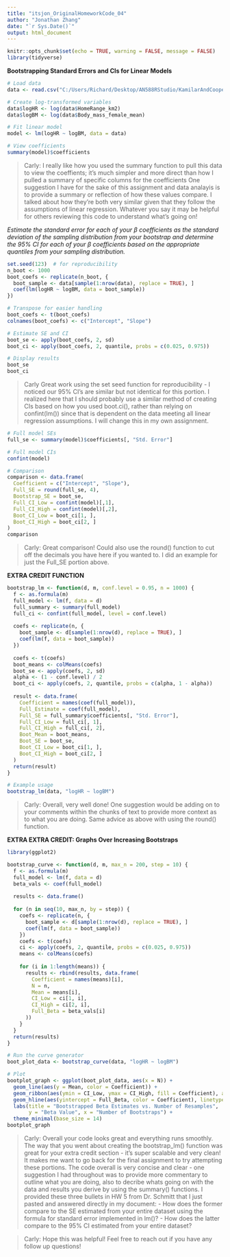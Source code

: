 ```yaml
---
title: "itsjon_OriginalHomeworkCode_04"
author: "Jonathan Zhang"
date: "`r Sys.Date()`"
output: html_document
---
```


```r
knitr::opts_chunk$set(echo = TRUE, warning = FALSE, message = FALSE)
library(tidyverse)
```

**Bootstrapping Standard Errors and CIs for Linear Models**

```r
# Load data
data <- read.csv("C:/Users/Richard/Desktop/AN588RStudio/KamilarAndCooperData.csv")

# Create log-transformed variables
data$logHR <- log(data$HomeRange_km2)
data$logBM <- log(data$Body_mass_female_mean)

# Fit linear model
model <- lm(logHR ~ logBM, data = data)

# View coefficients
summary(model)$coefficients
```

> Carly: I really like how you used the summary function to pull this data to view the coeffients; it's much simpler and more direct than how I pulled a summary of specific columns for the coefficients
> One suggestion I have for the sake of this assignment and data analayis is to provide a summary or reflection of how these values compare. I talked about how they're both very similar given that they follow the assumptions of linear regression. Whatever you say it may be helpful for others reviewing this code to understand what's going on!

*Estimate the standard error for each of your β coefficients as the standard deviation of the sampling distribution from your bootstrap and determine the 95% CI for each of your β coefficients based on the appropriate quantiles from your sampling distribution.*

```r
set.seed(123)  # for reproducibility
n_boot <- 1000
boot_coefs <- replicate(n_boot, {
  boot_sample <- data[sample(1:nrow(data), replace = TRUE), ]
  coef(lm(logHR ~ logBM, data = boot_sample))
})

# Transpose for easier handling
boot_coefs <- t(boot_coefs)
colnames(boot_coefs) <- c("Intercept", "Slope")

# Estimate SE and CI
boot_se <- apply(boot_coefs, 2, sd)
boot_ci <- apply(boot_coefs, 2, quantile, probs = c(0.025, 0.975))

# Display results
boot_se
boot_ci
```
> Carly Great work using the set seed function for reproducibility 
- I noticed our 95% CI's are similar but not identical for this portion. I realized here that I should probably use a similar method of creating CIs based on how you used boot.ci(), rather than relying on confint(lm()) since that is dependent on the data meeting all linear regression assumptions. I will change this in my own assignment. 


```r
# Full model SEs
full_se <- summary(model)$coefficients[, "Std. Error"]

# Full model CIs
confint(model)

# Comparison
comparison <- data.frame(
  Coefficient = c("Intercept", "Slope"),
  Full_SE = round(full_se, 4),
  Bootstrap_SE = boot_se,
  Full_CI_Low = confint(model)[,1],
  Full_CI_High = confint(model)[,2],
  Boot_CI_Low = boot_ci[1, ],
  Boot_CI_High = boot_ci[2, ]
)
comparison
```
> Carly: Great comparison! Could also use the round() function to cut off the decimals you have here if you wanted to. I did an example for just the Full_SE portion above.


**EXTRA CREDIT FUNCTION**

```r
bootstrap_lm <- function(d, m, conf.level = 0.95, n = 1000) {
  f <- as.formula(m)
  full_model <- lm(f, data = d)
  full_summary <- summary(full_model)
  full_ci <- confint(full_model, level = conf.level)
  
  coefs <- replicate(n, {
    boot_sample <- d[sample(1:nrow(d), replace = TRUE), ]
    coef(lm(f, data = boot_sample))
  })
  
  coefs <- t(coefs)
  boot_means <- colMeans(coefs)
  boot_se <- apply(coefs, 2, sd)
  alpha <- (1 - conf.level) / 2
  boot_ci <- apply(coefs, 2, quantile, probs = c(alpha, 1 - alpha))
  
  result <- data.frame(
    Coefficient = names(coef(full_model)),
    Full_Estimate = coef(full_model),
    Full_SE = full_summary$coefficients[, "Std. Error"],
    Full_CI_Low = full_ci[, 1],
    Full_CI_High = full_ci[, 2],
    Boot_Mean = boot_means,
    Boot_SE = boot_se,
    Boot_CI_Low = boot_ci[1, ],
    Boot_CI_High = boot_ci[2, ]
  )
  return(result)
}

# Example usage
bootstrap_lm(data, "logHR ~ logBM")
```
> Carly: Overall, very well done! One suggestion would be adding on to your comments within the chunks of text to provide more context as to what you are doing. Same advice as above with using the round() function.

**EXTRA EXTRA CREDIT: Graphs Over Increasing Bootstraps**

```r
library(ggplot2)
```

```r
bootstrap_curve <- function(d, m, max_n = 200, step = 10) {
  f <- as.formula(m)
  full_model <- lm(f, data = d)
  beta_vals <- coef(full_model)
  
  results <- data.frame()
  
  for (n in seq(10, max_n, by = step)) {
    coefs <- replicate(n, {
      boot_sample <- d[sample(1:nrow(d), replace = TRUE), ]
      coef(lm(f, data = boot_sample))
    })
    coefs <- t(coefs)
    ci <- apply(coefs, 2, quantile, probs = c(0.025, 0.975))
    means <- colMeans(coefs)
    
    for (i in 1:length(means)) {
      results <- rbind(results, data.frame(
        Coefficient = names(means)[i],
        N = n,
        Mean = means[i],
        CI_Low = ci[1, i],
        CI_High = ci[2, i],
        Full_Beta = beta_vals[i]
      ))
    }
  }
  return(results)
}

# Run the curve generator
boot_plot_data <- bootstrap_curve(data, "logHR ~ logBM")

# Plot
bootplot_graph <- ggplot(boot_plot_data, aes(x = N)) +
  geom_line(aes(y = Mean, color = Coefficient)) +
  geom_ribbon(aes(ymin = CI_Low, ymax = CI_High, fill = Coefficient), alpha = 0.2) +
  geom_hline(aes(yintercept = Full_Beta, color = Coefficient), linetype = "dashed") +
  labs(title = "Bootstrapped Beta Estimates vs. Number of Resamples",
       y = "Beta Value", x = "Number of Bootstraps") +
  theme_minimal(base_size = 14)
bootplot_graph
```
> Carly: Overall your code looks great and everything runs smoothly. The way that you went about creating the bootstrap_lm() function was great for your extra credit section - it's super scalable and very clean! It makes me want to go back for the final assignment to try attempting these portions. The code overall is very concise and clear - one suggestion I had throughout was to provide more commentary to outline what you are doing, also to decribe whats going on with the data and results you derive by using the summary() functions. I provided these three bullets in HW 5 from Dr. Schmitt that I just pasted and answered directly in my document: 
- How does the former compare to the SE estimated from your entire dataset using the formula for standard error implemented in lm()?
- How does the latter compare to the 95% CI estimated from your entire dataset?

> Carly: Hope this was helpful! Feel free to reach out if you have any follow up questions!